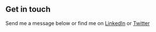 ## Get in touch

Send me a message below or find me on [LinkedIn](https://www.linkedin.com/in/mrpeterhanley/) or [Twitter](https://twitter.com/peterbrandon)
